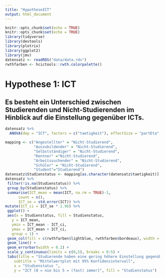 ```yaml
---
title: "HypotheseICT"
output: html_document
---
```


```r
knitr::opts_chunk$set(echo = TRUE)
knitr::opts_chunk$set(echo = TRUE)
library(tidyverse)
library(devtools)
library(plotrix)
library(ggplot2)
library(jmv)
datensatz <- readRDS("data/data.rds")
rwthfarben <- hcictools::rwth.colorpalette()
```

# Hypothese 1: ICT

## Es besteht ein Unterschied zwischen Studierenden und Nicht-Studierenden im Hinblick auf die Einstellung gegenüber ICTs.

```r

datensatz %>%
  ANOVA(dep = "ICT", factors = c("taetigkeit"), effectSize = "partEta", postHoc = ICT ~ taetigkeit, emMeans = ~ taetigkeit, emmPlots = TRUE)


```



```r
mapping <- c("Angestellter" = "Nicht-Studierend",
             "Auszubildender" = "Nicht-Studierend",
             "Selbstständiger" = "Nicht-Studierend",
             "Rentner" ="Nicht-Studierend",
             "Arbeitssuchender" = "Nicht-Studierend",
             "Schüler" = "Nicht-Studierend",
             "Student"="Studierend")
datensatz$Studienstatus <- mapping[as.character(datensatz$taetigkeit)]
datensatz %>%
 filter(!is.na(Studienstatus)) %>% 
 group_by(Studienstatus) %>%
 summarise(ICT_mean = mean(ICT, na.rm = TRUE)-1, 
      count = n(),
      ICT_se = std.error(ICT)) %>%
mutate(ICT_ci = ICT_se * 1.96) %>%
 ggplot() +
 aes(x = Studienstatus, fill = Studienstatus,
   y = ICT_mean,
   ymin = ICT_mean - ICT_ci,
   ymax = ICT_mean + ICT_ci,
   group = 1) +
 geom_col(fill = c(rwthfarben$lightblue, rwthfarben$bordeaux), width = 0.4) +
 geom_line() +
 geom_errorbar(width = 0.2) + 
 scale_y_continuous(limits = c(0,5), breaks = 0:5) + 
 labs(title = "Studierende haben eine gering höhere Einstellung gegenüber ICTs", 
    subtitle = "Mittelwertplot mit 95% Konfidenzintervall",
    x = "Studienstatus ",
    y = "ICT [0 = nie bis 5 = (fast) immer]", fill = "Studienstatus")
```
